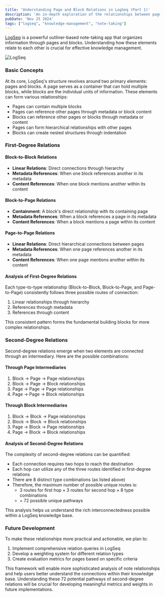 ```yaml
---
title: 'Understanding Page and Block Relations in LogSeq (Part 1)'
description: 'An in-depth exploration of the relationships between pages and blocks in LogSeq, including first and second-degree connections'
pubDate: 'Nov 25 2024'
tags: ["logseq", "knowledge-management", "note-taking"]
---
```


[LogSeq](https://logseq.com) is a powerful outliner-based note-taking app that organizes information through pages and blocks. Understanding how these elements relate to each other is crucial for effective knowledge management.


<Image src={path} alt="LogSeq" />

### Basic Concepts

At its core, LogSeq's structure revolves around two primary elements: pages and blocks. A page serves as a container that can hold multiple blocks, while blocks are the individual units of information. These elements can form various relationships:

- Pages can contain multiple blocks
- Pages can reference other pages through metadata or block content
- Blocks can reference other pages or blocks through metadata or content
- Pages can form hierarchical relationships with other pages
- Blocks can create nested structures through indentation

### First-Degree Relations

#### Block-to-Block Relations
- **Linear Relations**: Direct connections through hierarchy
- **Metadata References**: When one block references another in its metadata
- **Content References**: When one block mentions another within its content

#### Block-to-Page Relations
- **Containment**: A block's direct relationship with its containing page
- **Metadata References**: When a block references a page in its metadata
- **Content References**: When a block mentions a page within its content

#### Page-to-Page Relations
- **Linear Relations**: Direct hierarchical connections between pages
- **Metadata References**: When one page references another in its metadata
- **Content References**: When one page mentions another within its content

#### Analysis of First-Degree Relations

Each type-to-type relationship (Block-to-Block, Block-to-Page, and Page-to-Page) consistently follows three possible routes of connection:
1. Linear relationships through hierarchy
2. References through metadata
3. References through content

This consistent pattern forms the fundamental building blocks for more complex relationships.

### Second-Degree Relations

Second-degree relations emerge when two elements are connected through an intermediary. Here are the possible combinations:

#### Through Page Intermediaries
1. Block → Page → Page relationships
2. Block → Page → Block relationships
3. Page → Page → Page relationships
4. Page → Page → Block relationships

#### Through Block Intermediaries
1. Block → Block → Page relationships
2. Block → Block → Block relationships
3. Page → Block → Page relationships
4. Page → Block → Block relationships

#### Analysis of Second-Degree Relations

The complexity of second-degree relations can be quantified:
- Each connection requires two hops to reach the destination
- Each hop can utilize any of the three routes identified in first-degree relations
- There are 8 distinct type combinations (as listed above)
- Therefore, the maximum number of possible unique routes is:
  - 3 routes for first hop × 3 routes for second hop × 8 type combinations
  - = 72 possible unique pathways

This analysis helps us understand the rich interconnectedness possible within a LogSeq knowledge base.

### Future Development

To make these relationships more practical and actionable, we plan to:

1. Implement comprehensive relation queries in LogSeq
2. Develop a weighting system for different relation types
3. Create evaluation metrics for pages based on specific criteria

This framework will enable more sophisticated analysis of note relationships and help users better understand the connections within their knowledge base. Understanding these 72 potential pathways of second-degree relations will be crucial for developing meaningful metrics and weights in future implementations.
